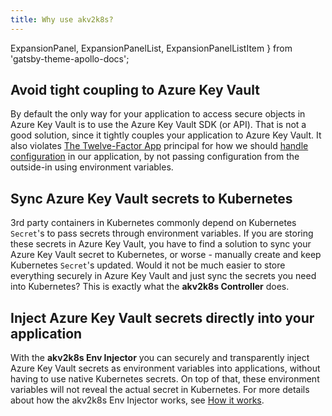 ```yaml
---
title: Why use akv2k8s?
---
```


  ExpansionPanel,
  ExpansionPanelList,
  ExpansionPanelListItem
} from 'gatsby-theme-apollo-docs';

<ExpansionPanelList>
<ExpansionPanelListItem number="1">

## Avoid tight coupling to Azure Key Vault

By default the only way for your application to access secure objects in Azure Key Vault is to use the Azure Key Vault SDK (or API). That is not a good solution, since it tightly couples your application to Azure Key Vault. It also violates [The Twelve-Factor App](https://12factor.net/) principal for how we should [handle configuration](https://12factor.net/config) in our application, by not passing configuration from the outside-in using environment variables.

</ExpansionPanelListItem>
<ExpansionPanelListItem number="2">

## Sync Azure Key Vault secrets to Kubernetes

3rd party containers in Kubernetes commonly depend on Kubernetes `Secret`'s to pass secrets through environment variables. If you are storing these secrets in Azure Key Vault, you have to find a solution to sync your Azure Key Vault secret to Kubernetes, or worse - manually create and keep Kubernetes `Secret`'s updated. Would it not be much easier to store everything securely in Azure Key Vault and just sync the secrets you need into Kubernetes? This is exactly what the **akv2k8s Controller** does.

</ExpansionPanelListItem>
<ExpansionPanelListItem number="3">

## Inject Azure Key Vault secrets directly into your application 

With the **akv2k8s Env Injector** you can securely and transparently inject Azure Key Vault secrets as environment variables into applications, without having to use native Kubernetes secrets. On top of that, these environment variables will not reveal the actual secret in Kubernetes. For more details about how the akv2k8s Env Injector works, see [How it works](how-it-works).

</ExpansionPanelListItem>
</ExpansionPanelList>
